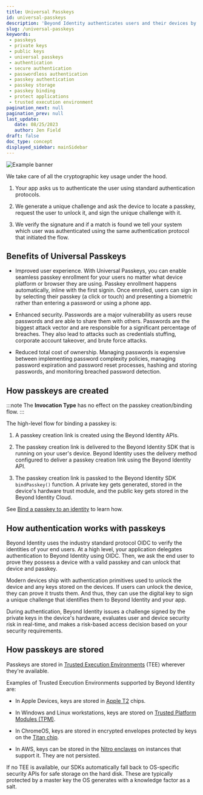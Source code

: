 ```yaml
---
title: Universal Passkeys
id: universal-passkeys
description: 'Beyond Identity authenticates users and their devices by cryptographically binding users to devices, providing complete control over who and what devices can access your SaaS apps and cloud infrastructure.'
slug: /universal-passkeys
keywords: 
 - passkeys
 - private keys
 - public keys
 - universal passkeys
 - authentication
 - secure authentication
 - passwordless authentication
 - passkey authentication
 - passkey storage
 - passkey binding
 - protect applications
 - trusted execution environment
pagination_next: null
pagination_prev: null
last_update: 
   date: 08/25/2023
   author: Jen Field
draft: false
doc_type: concept
displayed_sidebar: mainSidebar
---
```





<PasskeyAndDevicesOverview />



<img src={AuthenticationRequestDiagram} id="diagrams" alt="Example banner" />


We take care of all the cryptographic key usage under the hood.

1. Your app asks us to authenticate the user using standard authentication protocols.

2. We generate a unique challenge and ask the device to locate a passkey, request the user to unlock it, and sign the unique challenge with it.

3. We verify the signature and if a match is found we tell your system which user was authenticated using the same authentication protocol that initiated the flow.

## Benefits of Universal Passkeys


- Improved user experience. With Universal Passkeys, you can enable seamless passkey enrollment for your users no matter what device platform or browser they are using. Passkey enrollment happens automatically, inline with the first signin. Once enrolled, users can sign in by selecting their passkey (a click or touch) and presenting a biometric rather than entering a password or using a phone app.

- Enhanced security. Passwords are a major vulnerability as users reuse passwords and are able to share them with others. Passwords are the biggest attack vector and are responsible for a significant percentage of breaches. They also lead to attacks such as credentials stuffing, corporate account takeover, and brute force attacks. 

- Reduced total cost of ownership.  Managing passwords is expensive between implementing password complexity policies, managing password expiration and password reset processes, hashing and storing passwords, and monitoring breached password detection. 

## How passkeys are created


<PasskeyBindingMethods />

:::note 
The **Invocation Type** has no effect on the passkey creation/binding flow.
:::



The high-level flow for binding a passkey is:

1. A passkey creation link is created using the Beyond Identity APIs.

2. The passkey creation link is delivered to the Beyond Identity SDK that is running on your user's device. Beyond Identity uses the delivery method configured to deliver a passkey creation link using the Beyond Identity API.

3. The passkey creation link is passked to the Beyond Identity SDK `bindPasskey()` function. A private key gets generated, stored in the device's hardware trust module, and the public key gets stored in the Beyond Identity Cloud. 

See [Bind a passkey to an identity](/docs/add-passkey) to learn how.

<Tabs groupId="bind-delivery-method" queryString>

<TabItem value="return" label="RETURN">

   <BindReturnDiagram/>

</TabItem>

<TabItem value="email" label="EMAIL">



   <BindEmailDiagram/>



</TabItem>

</Tabs>


## How authentication works with passkeys

Beyond Identity uses the industry standard protocol OIDC to verify the identities of your end users. At a high level, your application delegates authentication to Beyond Identity using OIDC. Then, we ask the end user to prove they possess a device with a valid passkey and can unlock that device and passkey.

Modern devices ship with authentication primitives used to unlock the device and any keys stored on the devices. If users can unlock the device, they can prove it trusts them. And thus, they can use the digital key to sign a unique challenge that identifies them to Beyond Identity and your app.

During authentication, Beyond Identity issues a challenge signed by the private keys in the device's hardware, evaluates user and device security risk in real-time, and makes a risk-based access decision based on your security requirements.

## How passkeys are stored

Passkeys are stored in [Trusted Execution Environments](https://en.wikipedia.org/wiki/Trusted_execution_environment) (TEE) wherever they're available. 

Examples of Trusted Execution Environments supported by Beyond Identity are: 

- In Apple Devices, keys are stored in [Apple T2](https://en.wikipedia.org/wiki/Apple_T2) chips.

- In Windows and Linux workstations, keys are stored on [Trusted Platform Modules (TPM)](https://en.wikipedia.org/wiki/Trusted_Platform_Module).

- In ChromeOS, keys are stored in encrypted envelopes protected by keys on the [Titan chip](https://cloud.google.com/blog/products/identity-security/titan-in-depth-security-in-plaintext). 

- In AWS, keys can be stored in the [Nitro enclaves](https://aws.amazon.com/ec2/nitro/) on instances that support it. They are not persisted. 

If no TEE is available, our SDKs automatically fall back to OS-specific security APIs for safe storage on the hard disk. These are typically protected by a master key the OS generates with a knowledge factor as a salt. 


